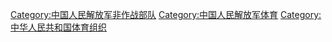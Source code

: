 [[Category:中国人民解放军非作战部队|Category:中国人民解放军非作战部队]]
[[Category:中国人民解放军体育|Category:中国人民解放军体育]]
[[Category:中华人民共和国体育组织|Category:中华人民共和国体育组织]]